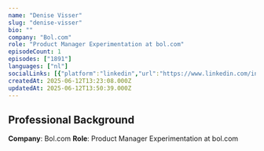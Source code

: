 ```yaml
---
name: "Denise Visser"
slug: "denise-visser"
bio: ""
company: "Bol.com"
role: "Product Manager Experimentation at bol.com"
episodeCount: 1
episodes: ["1891"]
languages: ["nl"]
socialLinks: [{"platform":"linkedin","url":"https://www.linkedin.com/in/denisevisser"}]
createdAt: 2025-06-12T13:23:08.000Z
updatedAt: 2025-06-12T13:50:39.000Z
---
```


## Professional Background

**Company**: Bol.com
**Role**: Product Manager Experimentation at bol.com
